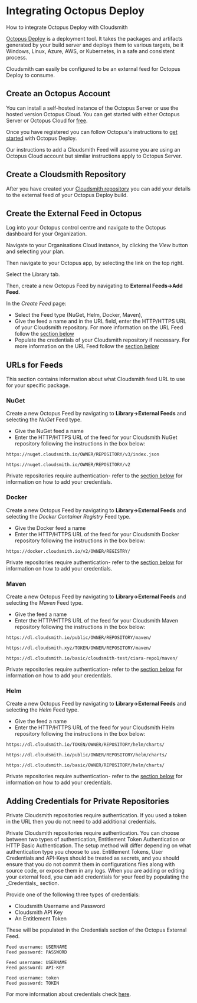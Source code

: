 # Integrating Octopus Deploy


How to integrate Octopus Deploy with Cloudsmith

[Octopus Deploy](https://octopus.com/) is a deployment tool. It takes the packages and artifacts generated by your build server and deploys them to various targets, be it Windows, Linux, Azure, AWS, or Kubernetes, in a safe and consistent process.

Cloudsmith can easily be configured to be an external feed for Octopus Deploy to consume.

## Create an Octopus Account

You can install a self-hosted instance of the Octopus Server or use the hosted version Octopus Cloud. You can get started with either Octopus Server or Octopus Cloud for [free](https://octopus.com/start).

Once you have registered you can follow Octopus's instructions to [get started](https://octopus.com/docs/getting-started/first-deployment) with Octopus Deploy. 

Our instructions to add a Cloudsmith Feed will assume you are using an Octopus Cloud account but similar instructions apply to Octopus Server.

## Create a Cloudsmith Repository

After you have created your [Cloudsmith repository](/repositories/create-a-repository) you can add your details to the external feed of your Octopus Deploy build.

## Create the External Feed in Octopus

Log into your Octopus control centre and navigate to the Octopus dashboard for your Organization. 

Navigate to your Organisations Cloud instance, by clicking the _View_ button and selecting your plan. 
<BlockImage src={screenshotb8f5c39} alt="" align="left"></BlockImage>

Then navigate to your Octopus app, by selecting the link on the top right.
<BlockImage src={screenshotc8bc307} alt="" align="left"></BlockImage>

Select the Library tab.
<BlockImage src={screenshot6d9483c} alt="" align="left"></BlockImage>

Then, create a new Octopus Feed by navigating to **External Feeds->Add Feed**.
<BlockImage src={screenshot87d18b1} alt="" align="left"></BlockImage>

<BlockImage src={screenshot8417c65} alt="" align="left"></BlockImage>

In the _Create Feed_ page:

- Select the Feed type (NuGet, Helm, Docker, Maven), 
- Give the feed a name and in the URL field, enter the HTTP/HTTPS URL of your Cloudsmith repository. For more information on the URL Feed follow the [section below](#urls-for-feeds)
- Populate the credentials of your Cloudsmith repository if necessary. For more information on the URL Feed follow the [section below](#adding-credentials-for-private-repositories)
<BlockImage src={screenshota1bdaca} alt="" align="left"></BlockImage>

## URLs for Feeds

This section contains information about what Cloudsmith feed URL to use for your specific package.

### NuGet

Create a new Octopus Feed by navigating to **Library->External Feeds** and selecting the _NuGet_ Feed type.
<BlockImage src={screenshot29a120f} alt="" align="left"></BlockImage>

- Give the NuGet feed a name
- Enter the HTTP/HTTPS URL of the feed for your Cloudsmith NuGet repository following the instructions in the box below: 

```text NuGet V3
https://nuget.cloudsmith.io/OWNER/REPOSITORY/v3/index.json
```
```text NuGet V2
https://nuget.cloudsmith.io/OWNER/REPOSITORY/v2
```

Private repositories require authentication- refer to the [section below](#adding-credentials-for-private-repositories) for information on how to add your credentials.

### Docker

Create a new Octopus Feed by navigating to **Library->External Feeds** and selecting the _Docker Container Registry_ Feed type.
<BlockImage src={screenshot9d80006} alt="" align="left"></BlockImage>

- Give the Docker feed a name
- Enter the HTTP/HTTPS URL of the feed for your Cloudsmith Docker repository following the instructions in the box below: 

```
https://docker.cloudsmith.io/v2/OWNER/REGISTRY/
```

Private repositories require authentication- refer to the [section below](#adding-credentials-for-private-repositories) for information on how to add your credentials.

### Maven

Create a new Octopus Feed by navigating to **Library->External Feeds** and selecting the _Maven_ Feed type.
<BlockImage src={screenshotbb63608} alt="" align="left"></BlockImage>

- Give the feed a name
- Enter the HTTP/HTTPS URL of the feed for your Cloudsmith Maven repository following the instructions in the box below: 

```text Public URL with no authentication
https://dl.cloudsmith.io/public/OWNER/REPOSITORY/maven/
```
```text Entitlement Token Authentication
https://dl.cloudsmith.xyz/TOKEN/OWNER/REPOSITORY/maven/
```
```text HTTP Basic Authentication
https://dl.cloudsmith.io/basic/cloudsmith-test/ciara-repo1/maven/
```

Private repositories require authentication- refer to the [section below](#adding-credentials-for-private-repositories) for information on how to add your credentials.

### Helm

Create a new Octopus Feed by navigating to **Library->External Feeds** and selecting the _Helm_ Feed type.
<BlockImage src={screenshot6eba1c8} alt="" align="left"></BlockImage>

- Give the feed a name
- Enter the HTTP/HTTPS URL of the feed for your Cloudsmith Helm repository following the instructions in the box below:

```shell Entitlement Token Authentication
https://dl.cloudsmith.io/TOKEN/OWNER/REPOSITORY/helm/charts/
```
```text Public URL with no authentication
https://dl.cloudsmith.io/public/OWNER/REPOSITORY/helm/charts/
```
```text
https://dl.cloudsmith.io/basic/OWNER/REPOSITORY/helm/charts/
```

Private repositories require authentication- refer to the [section below](#adding-credentials-for-private-repositories) for information on how to add your credentials.

## Adding Credentials for Private Repositories

Private Cloudsmith repositories require authentication. If you used a token in the URL then you do not need to add additional credentials. 

<Note variant="note" headline="Private Repositories">
Private Cloudsmith repositories require authentication.  You can choose between two types of authentication, Entitlement Token Authentication or HTTP Basic Authentication. 
The setup method will differ depending on what authentication type you choose to use.
</Note>

<Note variant="warning" headline="Warning">
Entitlement Tokens, User Credentials and API-Keys should be treated as secrets, and you should ensure that you do not commit them in configurations files along with source code, or expose them in any logs.
</Note>
When you are adding or editing your external feed, you can add credentials for your feed by populating the _Credentials_ section. 
<BlockImage src={screenshotff13d50} alt="" align="left"></BlockImage>

Provide one of the following three types of credentials:

- Cloudsmith Username and Password
- Cloudsmith API Key
- An Entitlement Token

These will be populated in the Credentials section of the Octopus External Feed. 

```text Username + password
Feed username: USERNAME
Feed password: PASSWORD
```
```text API Key
Feed username: USERNAME
Feed password: API-KEY
```
```text Entitlement Token
Feed username: token
Feed password: TOKEN
```

For more information about credentials check [here](/package-formats/docker-registry#private-registries).
